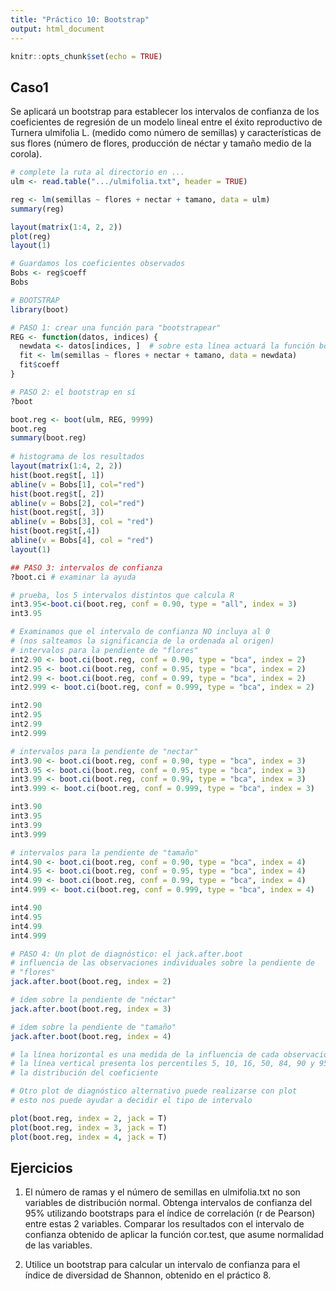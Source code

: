 ```yaml
---
title: "Práctico 10: Bootstrap"
output: html_document
---
```


```r
knitr::opts_chunk$set(echo = TRUE)
```

## Caso1

Se aplicará un bootstrap para establecer los intervalos de confianza de los coeficientes de regresión de un modelo lineal entre el éxito reproductivo de Turnera ulmifolia L. (medido como número de semillas) y características de sus flores (número de flores, producción de néctar y tamaño medio de la corola). 

```R
# complete la ruta al directorio en ...
ulm <- read.table(".../ulmifolia.txt", header = TRUE)

reg <- lm(semillas ~ flores + nectar + tamano, data = ulm)
summary(reg)

layout(matrix(1:4, 2, 2))
plot(reg)
layout(1)

# Guardamos los coeficientes observados
Bobs <- reg$coeff
Bobs

# BOOTSTRAP 
library(boot)

# PASO 1: crear una función para "bootstrapear"
REG <- function(datos, indices) {
  newdata <- datos[indices, ]  # sobre esta línea actuará la función boot	
  fit <- lm(semillas ~ flores + nectar + tamano, data = newdata)
  fit$coeff
}

# PASO 2: el bootstrap en sí
?boot

boot.reg <- boot(ulm, REG, 9999)
boot.reg
summary(boot.reg)
	
# histograma de los resultados
layout(matrix(1:4, 2, 2))
hist(boot.reg$t[, 1]) 
abline(v = Bobs[1], col="red") 
hist(boot.reg$t[, 2]) 
abline(v = Bobs[2], col="red") 
hist(boot.reg$t[, 3]) 
abline(v = Bobs[3], col = "red") 
hist(boot.reg$t[,4]) 
abline(v = Bobs[4], col = "red") 
layout(1)

## PASO 3: intervalos de confianza
?boot.ci # examinar la ayuda

# prueba, los 5 intervalos distintos que calcula R
int3.95<-boot.ci(boot.reg, conf = 0.90, type = "all", index = 3)
int3.95

# Examinamos que el intervalo de confianza NO incluya al 0
# (nos salteamos la significancia de la ordenada al origen)
# intervalos para la pendiente de "flores"
int2.90 <- boot.ci(boot.reg, conf = 0.90, type = "bca", index = 2)
int2.95 <- boot.ci(boot.reg, conf = 0.95, type = "bca", index = 2)
int2.99 <- boot.ci(boot.reg, conf = 0.99, type = "bca", index = 2)
int2.999 <- boot.ci(boot.reg, conf = 0.999, type = "bca", index = 2)

int2.90
int2.95
int2.99
int2.999

# intervalos para la pendiente de "nectar"
int3.90 <- boot.ci(boot.reg, conf = 0.90, type = "bca", index = 3)
int3.95 <- boot.ci(boot.reg, conf = 0.95, type = "bca", index = 3)
int3.99 <- boot.ci(boot.reg, conf = 0.99, type = "bca", index = 3)
int3.999 <- boot.ci(boot.reg, conf = 0.999, type = "bca", index = 3)

int3.90
int3.95
int3.99
int3.999

# intervalos para la pendiente de "tamaño"
int4.90 <- boot.ci(boot.reg, conf = 0.90, type = "bca", index = 4)
int4.95 <- boot.ci(boot.reg, conf = 0.95, type = "bca", index = 4)
int4.99 <- boot.ci(boot.reg, conf = 0.99, type = "bca", index = 4)
int4.999 <- boot.ci(boot.reg, conf = 0.999, type = "bca", index = 4)

int4.90
int4.95
int4.99
int4.999

# PASO 4: Un plot de diagnóstico: el jack.after.boot
# influencia de las observaciones individuales sobre la pendiente de 
# "flores"
jack.after.boot(boot.reg, index = 2) 

# ídem sobre la pendiente de "néctar"
jack.after.boot(boot.reg, index = 3) 

# ídem sobre la pendiente de "tamaño"
jack.after.boot(boot.reg, index = 4) 

# la línea horizontal es una medida de la influencia de cada observación
# la línea vertical presenta los percentiles 5, 10, 16, 50, 84, 90 y 95 de 
# la distribución del coeficiente

# Otro plot de diagnóstico alternativo puede realizarse con plot
# esto nos puede ayudar a decidir el tipo de intervalo

plot(boot.reg, index = 2, jack = T)
plot(boot.reg, index = 3, jack = T)
plot(boot.reg, index = 4, jack = T)
```

## Ejercicios

1. El número de ramas y el número de semillas en ulmifolia.txt no son variables de distribución normal. Obtenga intervalos de confianza del 95% utilizando bootstraps para el índice de correlación (r de Pearson) entre estas 2 variables. Comparar los resultados con el intervalo de confianza obtenido de aplicar la función cor.test, que asume normalidad de las variables.

2. Utilice un bootstrap para calcular un intervalo de confianza para el índice de diversidad de Shannon, obtenido en el práctico 8.